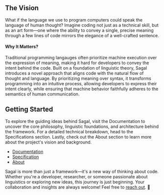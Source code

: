 
<View />


## The Vision
What if the language we use to program computers could speak the language of human thought?
Imagine coding not just as a technical skill, but as an art form—one where the ability to convey a single, precise meaning through a few lines of code mirrors the elegance of a well-crafted sentence.

#### Why It Matters?
Traditional programming langauges often prioritize machine execution over the expression of meaning, making it hard for developers to convey the intent behind the code.
Built on a foundation of linguistic theory, Sagal introduces a novel approach that aligns code with the natural flow of thought and language.
By prioritizing meaning over syntax, it transforms programming into an intuitive process, allowing developers to express their intent clearly, while ensuring that machine behavior faithfully adheres to the semantics of human communication.

## Getting Started
To explore the guiding ideas behind Sagal, visit the Documentation to uncover the core philosophy, linguistic foundations, and architecture behind the framework.
For a detailed technical breakdown, head to the Specifications section.
Lastly, check out the About section to learn more about the project's vision and background.

- [Documentation](/docs/introduction)
- [Specification](/specs/introduction)
- [About](/about)

Sagal is more than just a framework—it's a new way of thinking about code. 
Whether you're a developer, researcher, or someone passionate about linguistics or exploring new ideas, this journey is just beginning. 
Your collaboration and insights are always welcome! Feel free to [reach out](/about). 🤝